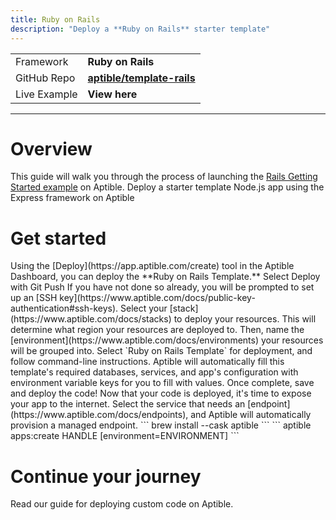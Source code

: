 ```yaml
---
title: Ruby on Rails
description: "Deploy a **Ruby on Rails** starter template"
---
```


<CardGroup cols={2}>

  <Card title="Deploy in Aptible" icon="rocket" iconType="duotone">
  </Card>

  |  |                            |
| -------- | ------------------------------------- |
| Framework     | **Ruby on Rails**                     |
| GitHub Repo      | **[aptible/template-rails](https://github.com/aptible/template-rails)**                   |
| Live Example   | **View here** |

</CardGroup>

---

# Overview

This guide will walk you through the process of launching the [Rails Getting Started example](https://guides.rubyonrails.org/v4.2.7/getting_started.html) on Aptible. Deploy a starter template Node.js app using the Express framework on Aptible

# Get started

<Tabs>
  <Tab title="Deploy via Template">
  Using the [Deploy](https://app.aptible.com/create) tool in the Aptible Dashboard, you can deploy the **Ruby on Rails Template.**
  
  <AccordionGroup>
  <Accordion title="Deploy with Git Push">
  Select Deploy with Git Push
  </Accordion>
  <Accordion title="Add an SSH key">
  If you have not done so already, you will be prompted to set up an [SSH key](https://www.aptible.com/docs/public-key-authentication#ssh-keys).
  </Accordion>
  <Accordion title="Configure Environment">
  Select your [stack](https://www.aptible.com/docs/stacks) to deploy your resources. This will determine what region your resources are deployed to. Then, name the [environment](https://www.aptible.com/docs/environments) your resources will be grouped into.
  </Accordion>
<Accordion title="Prepare the template">
Select `Ruby on Rails Template` for deployment, and follow command-line instructions.
</Accordion>
<Accordion title="Fill environment variables">
Aptible will automatically fill this template's required databases, services, and app's configuration with environment variable keys for you to fill with values. Once complete, save and deploy the code!
</Accordion>
<Accordion title="View logs in real time">
</Accordion>
<Accordion title="Expose your app to the internet">
Now that your code is deployed, it's time to expose your app to the internet. Select the service that needs an [endpoint](https://www.aptible.com/docs/endpoints), and Aptible will automatically provision a managed endpoint.
</Accordion>
<Accordion title="View your deployed app 🎉"></Accordion>
</AccordionGroup>



  </Tab>

  <Tab title="Deploy via CLI">

  <AccordionGroup>
   <Accordion title="Install the Aptible CLI">
    ```
brew install --cask aptible
```
</Accordion>

<Accordion title="Create an app">
```
aptible apps:create HANDLE
[environment=ENVIRONMENT]
```
</Accordion>
</AccordionGroup>
  </Tab>
</Tabs>

# Continue your journey

<Card title="Deploy custom code" icon="books" iconType="duotone">
Read our guide for deploying custom code on Aptible.

</Card>